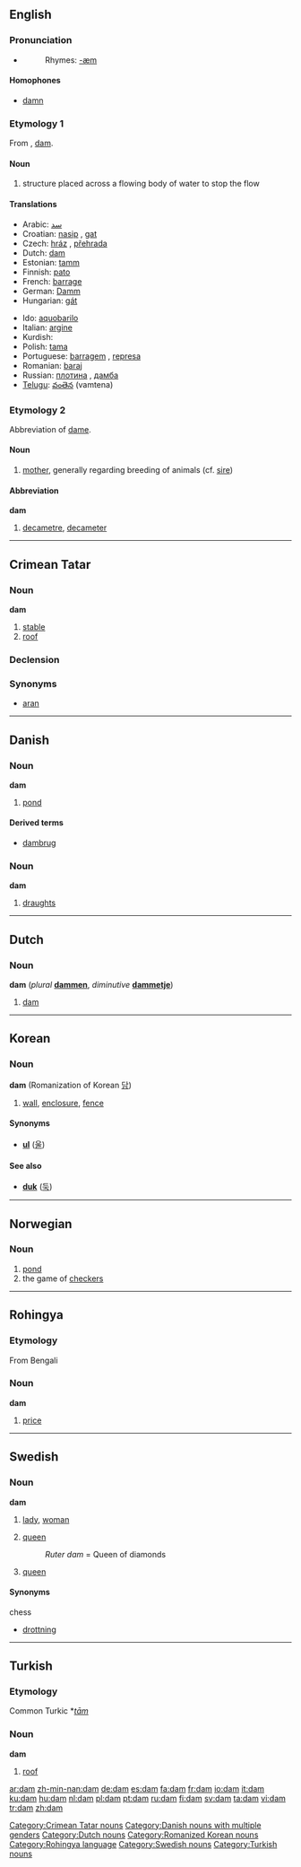 {{wikipediapl}}
==English==

===Pronunciation===
*{{IPA|/dæm/}}
*:Rhymes: [[Rhymes:English:-æm|-æm]]

====Homophones====
*[[damn]]

===Etymology 1===
From {{MD.}}, {{MLG.}} [[dam]].

====Noun====
{{wikipedia}}
{{en-noun}}

# structure placed across a flowing body of water to stop the flow

{{rfc-level|Translations at L3+}}

====Translations====
{{top|structure placed across a flowing body of water}}
*Arabic: [[سد]]
*Croatian: [[nasip]] {{m}}, [[gat]] {{m}}
*Czech: [[hráz]] {{f}}, [[přehrada]] {{f}}
*Dutch: [[dam#Dutch|dam]] {{m}}
*Estonian: [[tamm]]
*Finnish: [[pato]]
*French: [[barrage]] {{m}}
*German: [[Damm]] {{m}}
*Hungarian: [[gát]]
{{mid}}
*Ido: [[aquobarilo]]
*Italian: [[argine]] {{m}}
*Kurdish: {{KUchar|[[به‌ربه‌ست]]}}
*Polish: [[tama#Polish|tama]] {{f}}
*Portuguese: [[barragem]] {{f}}, [[represa]] {{f}}
*Romanian: [[baraj]] {{n}}
*Russian: [[плотина]] {{f}}, [[дамба]] {{f}}
*[[Telugu]]: [[వంతెన]] (vamtena)
{{bottom}}

===Etymology 2===
Abbreviation of [[dame]].

====Noun====
{{en-noun}}

# [[mother]], generally regarding breeding of animals (cf. [[sire]])

====Abbreviation====
'''dam'''

# [[decametre]], [[decameter]]

----
==Crimean Tatar==

===Noun===

'''dam'''

# [[stable]]
# [[roof]]

===Declension===
{{crh-latin-noun|nıñ|ga|nı|da|dan}}
===Synonyms=== 
*[[aran]]

[[Category:Crimean Tatar nouns]]

----

==Danish==

===Noun===
'''dam''' {{c}}

# [[pond]]

====Derived terms====
*[[dambrug]] {{n}}

===Noun===
'''dam''' {{c}}

# [[draughts]]

[[Category:Danish nouns with multiple genders]]

----

==Dutch==

===Noun===
'''dam''' {{m}} (''plural'' '''[[dammen]]''', ''diminutive'' '''[[dammetje]]''')

# [[dam#English|dam]]

[[Category:Dutch nouns]]

----

==Korean==

===Noun===
'''dam''' (Romanization of Korean [[담]])

# [[wall]], [[enclosure]], [[fence]]

====Synonyms====
*'''[[ul]]''' ([[울]])

====See also====
*'''[[duk#Korean|duk]]''' ([[둑]])

[[Category:Romanized Korean nouns]]

----

==Norwegian==

===Noun===
{{no-noun-m1|damm}}

# [[pond]]
# the game of [[checkers]]

----

==Rohingya==

===Etymology===
From Bengali

===Noun===
'''dam'''

# [[price]]

[[Category:Rohingya language]]

----

==Swedish==

===Noun===
{{sv-noun-reg-r-c|2=dame}}
'''dam''' {{c}}

# [[lady]], [[woman]]
# {{context|card games|lang=sv}} [[queen]]
#:''Ruter dam'' = Queen of diamonds
# {{context|chess|lang=sv}} [[queen]]

====Synonyms====
;chess
*[[drottning]]

[[Category:Swedish nouns]]

----

==Turkish==

===Etymology===
Common Turkic *''[[tām]]''

===Noun===
'''dam'''

# [[roof]]

[[Category:Turkish nouns]]

[[ar:dam]]
[[zh-min-nan:dam]]
[[de:dam]]
[[es:dam]]
[[fa:dam]]
[[fr:dam]]
[[io:dam]]
[[it:dam]]
[[ku:dam]]
[[hu:dam]]
[[nl:dam]]
[[pl:dam]]
[[pt:dam]]
[[ru:dam]]
[[fi:dam]]
[[sv:dam]]
[[ta:dam]]
[[vi:dam]]
[[tr:dam]]
[[zh:dam]]